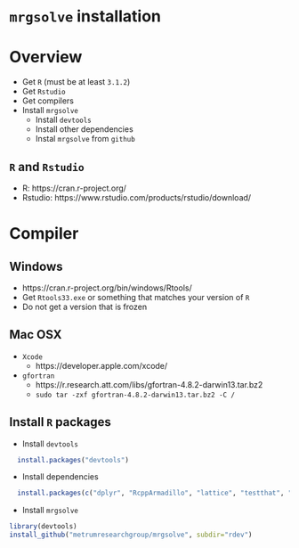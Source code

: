 # `mrgsolve` installation

# Overview
- Get `R` (must be at least `3.1.2`)
- Get `Rstudio`
- Get compilers
- Install `mrgsolve`
    - Install `devtools`
    - Install other dependencies
    - Instal `mrgsolve` from `github`


## `R` and `Rstudio`
- R: https://cran.r-project.org/
- Rstudio: https://www.rstudio.com/products/rstudio/download/

# Compiler

## Windows
- https://cran.r-project.org/bin/windows/Rtools/
- Get `Rtools33.exe` or something that matches your version of `R`
- Do not get a version that is frozen

## Mac OSX
- `Xcode`
    - https://developer.apple.com/xcode/
- `gfortran`
    - https://r.research.att.com/libs/gfortran-4.8.2-darwin13.tar.bz2
    - `sudo tar -zxf gfortran-4.8.2-darwin13.tar.bz2 -C /`


## Install `R` packages

- Install `devtools`


```r
  install.packages("devtools")
```

- Install dependencies


```r
  install.packages(c("dplyr", "RcppArmadillo", "lattice", "testthat", "rmarkdown"), type="source")
```


- Install `mrgsolve`

```r
library(devtools)
install_github("metrumresearchgroup/mrgsolve", subdir="rdev")
```










